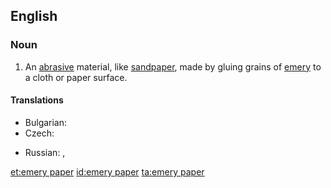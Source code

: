==English==
{{wikipedia}}

===Noun===
{{en-noun|-|head=[[emery]] [[paper]]}}

# An [[abrasive]] material, like [[sandpaper]], made by gluing grains of [[emery]] to a cloth or paper surface.

====Translations====
{{trans-top|abrasive material}}
* Bulgarian: {{t|bg|шкурка|f|sc=Cyrl}}
* Czech: {{t+|cs|smirkový papír|m}}
{{trans-mid}}
* Russian: {{t+|ru|наждачная бума́га|f}}, {{t+|ru|шку́рка|f}}
{{trans-bottom}}

[[et:emery paper]]
[[id:emery paper]]
[[ta:emery paper]]